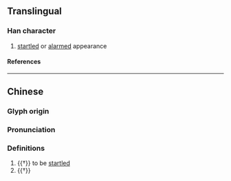 {{character info}}
==Translingual==

===Han character===
{{Han char|rn=94|rad=犬|as=12|sn=15|four=47227|canj=KHHXF|ids=⿰犭舄(G),⿰犭舃(HTK)}}

# [[startled]] or [[alarmed]] appearance

====References====
{{Han ref|kx=0719.02|dkj=20695|dj=1130.090|hdz=21368.110|uh=7361}}

----

==Chinese==
{{zh-forms|s=獡}}

===Glyph origin===
{{Han etym}}

===Pronunciation===
{{zh-pron
|m=què,shuò,xī
|c=coek3,soek3,sik1
|mc=y
|oc=y
|cat=n,a
}}

===Definitions===
{{zh-hanzi}}

# {{†}} to be [[startled]]
# {{†}} {{zh-alt-form|猎}}